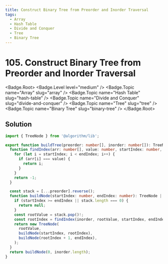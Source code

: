 ```yaml
---
title: Construct Binary Tree from Preorder and Inorder Traversal
tags:
  - Array
  - Hash Table
  - Divide and Conquer
  - Tree
  - Binary Tree
---
```


# 105. Construct Binary Tree from Preorder and Inorder Traversal

<Badge.Root>
  <Badge.Level level="medium" />
  <Badge.Topic name="Array" slug="array" />
  <Badge.Topic name="Hash Table" slug="hash-table" />
  <Badge.Topic name="Divide and Conquer" slug="divide-and-conquer" />
  <Badge.Topic name="Tree" slug="tree" />
  <Badge.Topic name="Binary Tree" slug="binary-tree" />
</Badge.Root>

## Solution

```typescript filename="solution.ts" copy
import { TreeNode } from '@algorithm/lib';

export function buildTree(preorder: number[], inorder: number[]): TreeNode | null {
  function findIndex(arr: number[], value: number, startIndex: number, endIndex: number) {
    for (let i = startIndex; i < endIndex; i++) {
      if (arr[i] === value) {
        return i;
      }
    }
    return -1;
  }

  const stack = [...preorder].reverse();
  function buildNode(startIndex: number, endIndex: number): TreeNode | null {
    if (startIndex >= endIndex || stack.length === 0) {
      return null;
    }
    const rootValue = stack.pop()!;
    const rootIndex = findIndex(inorder, rootValue, startIndex, endIndex);
    return new TreeNode(
      rootValue,
      buildNode(startIndex, rootIndex),
      buildNode(rootIndex + 1, endIndex),
    );
  }
  return buildNode(0, inorder.length);
}
```

<ProblemLink
  codingSite="leetcode"
  href="https://leetcode.com/problems/construct-binary-tree-from-preorder-and-inorder-traversal"
  title="Construct Binary Tree from Preorder and Inorder Traversal"
/>
